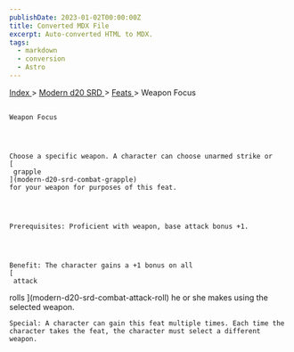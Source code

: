 ```yaml
---
publishDate: 2023-01-02T00:00:00Z
title: Converted MDX File
excerpt: Auto-converted HTML to MDX.
tags:
  - markdown
  - conversion
  - Astro
---
```







[
      Index
     ](-index)
     >
     [
      Modern d20 SRD
     ](modern-d20-srd-index)
     >
     [
      Feats
     ](modern-d20-srd-feats-index)
     > Weapon Focus
    




## 
    Weapon Focus
   



    Choose a specific weapon. A character can choose unarmed strike or
    [
     grapple
    ](modern-d20-srd-combat-grapple)
    for your weapon for purposes of this feat.
   



    Prerequisites: Proficient with weapon, base attack bonus +1.
   



    Benefit: The character gains a +1 bonus on all
    [
     attack
  rolls
    ](modern-d20-srd-combat-attack-roll)
    he or she makes using the selected weapon.
   



    Special: A character can gain this feat multiple times. Each time the character takes the feat, the character must select a different weapon.
   





